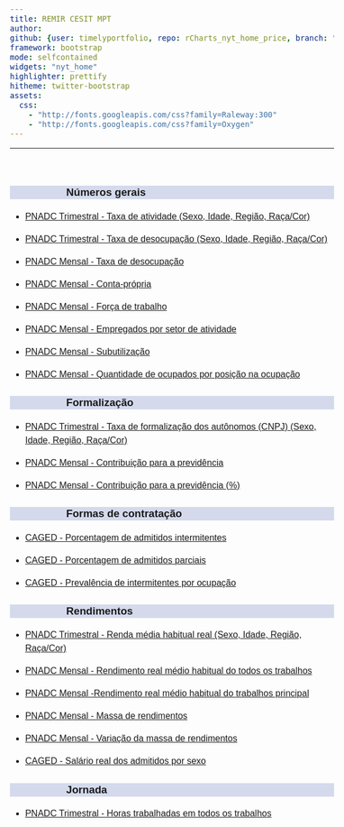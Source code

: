 ```yaml
---
title: REMIR CESIT MPT
author: 
github: {user: timelyportfolio, repo: rCharts_nyt_home_price, branch: "gh-pages"}
framework: bootstrap
mode: selfcontained
widgets: "nyt_home"
highlighter: prettify
hitheme: twitter-bootstrap
assets:
  css:
    - "http://fonts.googleapis.com/css?family=Raleway:300"
    - "http://fonts.googleapis.com/css?family=Oxygen"
---
```


<style>
body{
  font-family: 'Oxygen', sans-serif;
  font-size: 16px;
  line-height: 24px;
}

h1,h2,h3,h4 {
  font-family: 'Raleway', sans-serif;
}

.container { width: 1000px; }
h3 {
  background-color: #D4DAEC;
  text-indent: 100px; 
}
h4 {
  text-indent: 100px;
}

g-table-intro h4 {
  text-indent: 0px;
}
</style>




---
<br/>

### Números gerais
  
  * <a href="https://arthurwelle.github.io/REMIR/PNADCT_Tx_Atividade.html"> PNADC Trimestral - Taxa de atividade (Sexo, Idade, Região, Raça/Cor) </a> 
  
  * <a href="https://arthurwelle.github.io/REMIR/PNADCT_TxDesocup.html"> PNADC Trimestral - Taxa de desocupação (Sexo, Idade, Região, Raça/Cor) </a>
  
  * <a href="https://arthurwelle.github.io/REMIR/PNADCMensal_TaxadeDesocupacao.html"> PNADC Mensal - Taxa de desocupação </a>
  
  * <a href="https://arthurwelle.github.io/REMIR/PNADCMensal_Conta_Propria.html"> PNADC Mensal - Conta-própria </a>
  
  * <a href="https://arthurwelle.github.io/REMIR/PNADCMensal_CondicaodeAtividade.html"> PNADC Mensal - Força de trabalho </a>
  
  * <a href="https://arthurwelle.github.io/REMIR/PNADCMensal_Grupamento_Atividades.html"> PNADC Mensal - Empregados por setor de atividade </a>
  
  * <a href="https://arthurwelle.github.io/REMIR/PNADCT_Subutilizacao.html"> PNADC Mensal - Subutilização </a>
  
  * <a href="https://arthurwelle.github.io/REMIR/PNADCMensal_Posicao_Ocupacao1.html"> PNADC Mensal - Quantidade de ocupados por posição na ocupação </a>

  

  
  

### Formalização

  * <a href="https://arthurwelle.github.io/REMIR/PNADCT_Tx_AutonomoComCNPJ.html"> PNADC Trimestral - Taxa de formalização dos autônomos (CNPJ) (Sexo, Idade, Região, Raça/Cor) </a> 

  * <a href="https://arthurwelle.github.io/REMIR/PNADCMensal_Contribuintes.html"> PNADC Mensal - Contribuição para a previdência </a>

  * <a href="https://arthurwelle.github.io/REMIR/PNADCMensal_Percentual_Contribuintes.html"> PNADC Mensal - Contribuição para a previdência (%) </a>



### Formas de contratação

  * <a href="https://arthurwelle.github.io/REMIR/Caged_Adm_Intermitentes.html"> CAGED - Porcentagem de admitidos intermitentes </a> 
  
  * <a href="https://arthurwelle.github.io/REMIR/Caged_Adm_Parciais.html"> CAGED - Porcentagem de admitidos parciais </a> 

  * <a href="https://arthurwelle.github.io/REMIR/Caged_Adm_Intermitentes_Ocupacao.html"> CAGED - Prevalência de intermitentes por ocupação </a> 






### Rendimentos

  * <a href="https://arthurwelle.github.io/REMIR/PNADCT_RendaMedia.html"> PNADC Trimestral - Renda média habitual real (Sexo, Idade, Região, Raça/Cor) </a> 
  
  * <a href="https://arthurwelle.github.io/REMIR/PNADCMensal_RendaMedia_TodosOsTrabalhos.html"> PNADC Mensal - Rendimento real médio habitual do todos os trabalhos </a>
  
  * <a href="https://arthurwelle.github.io/REMIR/PNADCMensal_RendaMedia_TrabalhoPrincipal.html"> PNADC Mensal -Rendimento real médio habitual do trabalhos principal </a>
    
  * <a href="https://arthurwelle.github.io/REMIR/PNADCMensal_Massa_Rendimento.html"> PNADC Mensal - Massa de rendimentos </a>
  
  * <a href="https://arthurwelle.github.io/REMIR/PNADCMensal_Variacao_Massa_Rendimentos.html"> PNADC Mensal - Variação da massa de rendimentos </a>
  
  * <a href="https://arthurwelle.github.io/REMIR/Caged_SalAdmDesl_Sexo.html"> CAGED - Salário real dos admitidos por sexo </a>
  
  
  
  
  
### Jornada
  
  * <a href="https://arthurwelle.github.io/REMIR/PNADC_HorasTrab.html"> PNADC Trimestral - Horas trabalhadas em todos os trabalhos </a> 
  
  
 
  

  
  <br/>
  <br/>
  <br/>
  